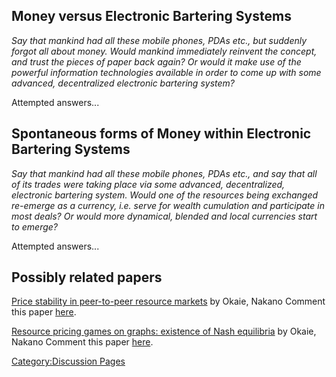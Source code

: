 [[Category:Discussion Pages]] 

== Money versus Electronic Bartering Systems ==
''Say that mankind had all these mobile phones, PDAs etc., but suddenly forgot all about money. Would mankind immediately reinvent the concept, and trust the pieces of paper back again? Or would it make use of the powerful information technologies available in order to come up with some advanced, decentralized electronic bartering system?''

Attempted answers...

== Spontaneous forms of Money within Electronic Bartering Systems ==
''Say that mankind had all these mobile phones, PDAs etc., and say that all of its trades were taking place via some advanced, decentralized, electronic bartering system. Would one of the resources being exchanged re-emerge as a currency, i.e. serve for wealth cumulation and participate in most deals? Or would more dynamical, blended and local currencies start to emerge?''

Attempted answers...

== Possibly related papers ==
[http://ieeexplore.ieee.org/xpls/abs_all.jsp?arnumber=5662594 Price stability in peer-to-peer resource markets] by Okaie, Nakano
Comment this paper [[OkaieNakanoStability|here]].

[http://www.springerlink.com/content/213187v363028302/ Resource pricing games on graphs: existence of Nash equilibria] by Okaie, Nakano
Comment this paper [[OkaieNakanoNash|here]].